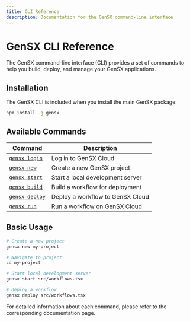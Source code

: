 ```yaml
---
title: CLI Reference
description: Documentation for the GenSX command-line interface
---
```


# GenSX CLI Reference

The GenSX command-line interface (CLI) provides a set of commands to help you build, deploy, and manage your GenSX applications.

## Installation

The GenSX CLI is included when you install the main GenSX package:

```bash
npm install -g gensx
```

## Available Commands

| Command                    | Description                      |
| -------------------------- | -------------------------------- |
| [`gensx login`](./login)   | Log in to GenSX Cloud            |
| [`gensx new`](./new)       | Create a new GenSX project       |
| [`gensx start`](./start)   | Start a local development server |
| [`gensx build`](./build)   | Build a workflow for deployment  |
| [`gensx deploy`](./deploy) | Deploy a workflow to GenSX Cloud |
| [`gensx run`](./run)       | Run a workflow on GenSX Cloud    |

## Basic Usage

```bash
# Create a new project
gensx new my-project

# Navigate to project
cd my-project

# Start local development server
gensx start src/workflows.tsx

# Deploy a workflow
gensx deploy src/workflows.tsx
```

For detailed information about each command, please refer to the corresponding documentation page.
